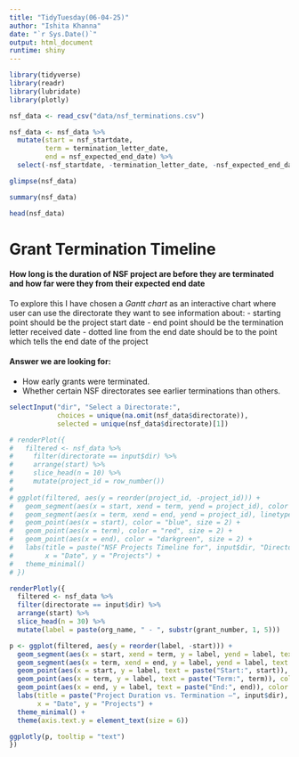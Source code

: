 ```yaml
---
title: "TidyTuesday(06-04-25)"
author: "Ishita Khanna"
date: "`r Sys.Date()`"
output: html_document
runtime: shiny
---
```


```r
library(tidyverse)
library(readr)
library(lubridate)
library(plotly)

nsf_data <- read_csv("data/nsf_terminations.csv")
```

```r
nsf_data <- nsf_data %>%
  mutate(start = nsf_startdate,
         term = termination_letter_date,
         end = nsf_expected_end_date) %>%
  select(-nsf_startdate, -termination_letter_date, -nsf_expected_end_date)
```


```r
glimpse(nsf_data)

summary(nsf_data)

head(nsf_data)
```

# Grant Termination Timeline

#### How long is the duration of NSF project are before they are terminated and how far were they from their expected end date 

To explore this I have chosen a *Gantt chart* as an interactive chart where user can use the directorate they want to see information about:
- starting point should be the project start date
- end point should be the termination letter received date 
- dotted line from the end date should be to the point which tells the end date of the project

#### Answer we are looking for:
- How early grants were terminated.
- Whether certain NSF directorates see earlier terminations than others.

```r
selectInput("dir", "Select a Directorate:",
            choices = unique(na.omit(nsf_data$directorate)),
            selected = unique(nsf_data$directorate)[1])
```

```r
# renderPlot({
#   filtered <- nsf_data %>%
#     filter(directorate == input$dir) %>%
#     arrange(start) %>%
#     slice_head(n = 10) %>%
#     mutate(project_id = row_number())
#   
# ggplot(filtered, aes(y = reorder(project_id, -project_id))) +
#   geom_segment(aes(x = start, xend = term, yend = project_id), color = "black") +
#   geom_segment(aes(x = term, xend = end, yend = project_id), linetype = "dotted", color = "gray50") +
#   geom_point(aes(x = start), color = "blue", size = 2) +
#   geom_point(aes(x = term), color = "red", size = 2) +
#   geom_point(aes(x = end), color = "darkgreen", size = 2) +
#   labs(title = paste("NSF Projects Timeline for", input$dir, "Directorate"),
#        x = "Date", y = "Projects") +
#   theme_minimal()
# })
```

```r
renderPlotly({
  filtered <- nsf_data %>%
  filter(directorate == input$dir) %>%
  arrange(start) %>%
  slice_head(n = 30) %>%
  mutate(label = paste(org_name, " - ", substr(grant_number, 1, 5)))

p <- ggplot(filtered, aes(y = reorder(label, -start))) +
  geom_segment(aes(x = start, xend = term, y = label, yend = label, text = paste("Start:", start, "<br>Term:", term)), color = "black", size = 1) +
  geom_segment(aes(x = term, xend = end, y = label, yend = label, text = paste("Term:", term, "<br>End:", end)), linetype = "dotted", color = "gray50") +
  geom_point(aes(x = start, y = label, text = paste("Start:", start)), color = "blue", size = 2) +
  geom_point(aes(x = term, y = label, text = paste("Term:", term)), color = "red", size = 2) +
  geom_point(aes(x = end, y = label, text = paste("End:", end)), color = "darkgreen", size = 2) +
  labs(title = paste("Project Duration vs. Termination –", input$dir),
       x = "Date", y = "Projects") +
  theme_minimal() +
  theme(axis.text.y = element_text(size = 6))

ggplotly(p, tooltip = "text")
})
```

